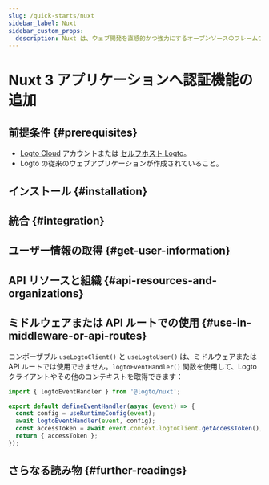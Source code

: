 ```yaml
---
slug: /quick-starts/nuxt
sidebar_label: Nuxt
sidebar_custom_props:
  description: Nuxt は、ウェブ開発を直感的かつ強力にするオープンソースのフレームワークです。
---
```




# Nuxt 3 アプリケーションへ認証機能の追加

<GuideTip />

## 前提条件 \{#prerequisites}

- [Logto Cloud](https://cloud.logto.io) アカウントまたは [セルフホスト Logto](/introduction/set-up-logto-oss)。
- Logto の従来のウェブアプリケーションが作成されていること。

## インストール \{#installation}

<Installation />

## 統合 \{#integration}

<Integration />

## ユーザー情報の取得 \{#get-user-information}

<GetUserInformation />

## API リソースと組織 \{#api-resources-and-organizations}

<ApiResources />

## ミドルウェアまたは API ルートでの使用 \{#use-in-middleware-or-api-routes}

コンポーザブル `useLogtoClient()` と `useLogtoUser()` は、ミドルウェアまたは API ルートでは使用できません。`logtoEventHandler()` 関数を使用して、Logto クライアントやその他のコンテキストを取得できます：

```ts title="api/auth/get-access-token.ts"
import { logtoEventHandler } from '@logto/nuxt';

export default defineEventHandler(async (event) => {
  const config = useRuntimeConfig(event);
  await logtoEventHandler(event, config);
  const accessToken = await event.context.logtoClient.getAccessToken();
  return { accessToken };
});
```

## さらなる読み物 \{#further-readings}

<FurtherReadings />